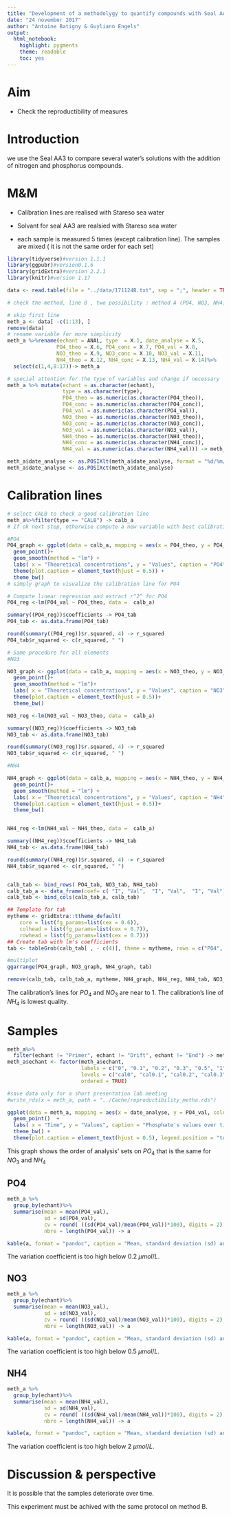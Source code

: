 ```yaml
---
title: "Development of a methodolygy to quantify compounds with Seal AA3"
date: "24 november 2017"
author: "Antoine Batigny & Guyliann Engels"
output: 
  html_notebook: 
    highlight: pygments
    theme: readable
    toc: yes
---
```


# Aim 

* Check the reproductibility of measures

# Introduction

we use the Seal AA3 to compare several water's solutions  with the addition of nitrogen and phosphorus compounds. 

# M&M

- Calibration lines are realised with Stareso sea water

- Solvant for seal AA3 are realsied with Stareso sea water

- each sample is measured 5 times (except calibration line). The samples are mixed ( it is not the same order for each set)


```r

library(tidyverse)#version 1.1.1
library(ggpubr)#version0.1.6
library(gridExtra)#version 2.2.1
library(knitr)#version 1.17

data <- read.table(file = "../data/171124B.txt", sep = ";", header = TRUE) # import dataset

# check the method, line 8 , two possibility : method A (PO4, NO3, NH4) or method B (Ptot, Ntot, NO2)

# skip first line
meth_a <- data[ -c(1:13), ]
remove(data)
# rename variable for more simplicity
meth_a %>%rename(echant = ANAL, type  = X.1, date_analyse = X.5, 
                PO4_theo = X.6, PO4_conc = X.7, PO4_val = X.8,  
                NO3_theo = X.9, NO3_conc = X.10, NO3_val = X.11,
                NH4_theo = X.12, NH4_conc = X.13, NH4_val = X.14)%>%
  select(c(1,4,8:17))-> meth_a

# special attention for the type of variables and change if necessary
meth_a %>% mutate(echant = as.character(echant),
                  type = as.character(type),
                  PO4_theo = as.numeric(as.character(PO4_theo)),
                  PO4_conc = as.numeric(as.character(PO4_conc)),
                  PO4_val = as.numeric(as.character(PO4_val)),
                  NO3_theo = as.numeric(as.character(NO3_theo)),
                  NO3_conc = as.numeric(as.character(NO3_conc)),
                  NO3_val = as.numeric(as.character(NO3_val)),
                  NH4_theo = as.numeric(as.character(NH4_theo)),
                  NH4_conc = as.numeric(as.character(NH4_conc)),
                  NH4_val = as.numeric(as.character(NH4_val))) -> meth_a

meth_a$date_analyse <- as.POSIXlt(meth_a$date_analyse, format = "%d/%m/%Y %H:%M:%S")
meth_a$date_analyse <- as.POSIXct(meth_a$date_analyse)

```

# Calibration lines

```r
# select CALB to check a good calibration line
meth_a%>%filter(type == "CALB") -> calb_a
# If ok next step, otherwise compute a new variable with best calibration line between theorical values and obtained values

#PO4
PO4_graph <- ggplot(data = calb_a, mapping = aes(x = PO4_theo, y = PO4_val))+
  geom_point()+
  geom_smooth(method = "lm") + 
  labs( x = "Theoretical concentrations", y = "Values", caption = "PO4") +
  theme(plot.caption = element_text(hjust = 0.5)) +
  theme_bw()
# simply graph to visualize the calibration line for PO4

# Compute linear regression and extract r^2^ for PO4
PO4_reg <-lm(PO4_val ~ PO4_theo, data =  calb_a)

summary((PO4_reg))$coefficients -> PO4_tab
PO4_tab <- as.data.frame(PO4_tab)

round(summary((PO4_reg))$r.squared, 4) -> r_squared
PO4_tab$r_squared <- c(r_squared, " ")

# Same procedure for all elements
#NO3

NO3_graph <- ggplot(data = calb_a, mapping = aes(x = NO3_theo, y = NO3_val))+
  geom_point()+
  geom_smooth(method = "lm")+ 
  labs( x = "Theoretical concentrations", y = "Values", caption = "NO3")+
  theme(plot.caption = element_text(hjust = 0.5))+
  theme_bw()

NO3_reg <-lm(NO3_val ~ NO3_theo, data =  calb_a)

summary((NO3_reg))$coefficients -> NO3_tab
NO3_tab <- as.data.frame(NO3_tab)

round(summary((NO3_reg))$r.squared, 4) -> r_squared
NO3_tab$r_squared <- c(r_squared, " ")

#NH4

NH4_graph <- ggplot(data = calb_a, mapping = aes(x = NH4_theo, y = NH4_val))+
  geom_point()+
  geom_smooth(method = "lm") + 
  labs( x = "Theoretical concentrations", y = "Values", caption = "NH4")+
  theme(plot.caption = element_text(hjust = 0.5))+
  theme_bw()


NH4_reg <-lm(NH4_val ~ NH4_theo, data =  calb_a)

summary((NH4_reg))$coefficients -> NH4_tab
NH4_tab <- as.data.frame(NH4_tab)

round(summary((NH4_reg))$r.squared, 4) -> r_squared
NH4_tab$r_squared <- c(r_squared, " ")


calb_tab <- bind_rows( PO4_tab, NO3_tab, NH4_tab)
calb_tab_a <- data_frame(coef= c( "I", "Val",  "I", "Val",  "I", "Val"))
calb_tab <- bind_cols(calb_tab_a, calb_tab)

## Template for tab 
mytheme <- gridExtra::ttheme_default(
    core = list(fg_params=list(cex = 0.6)),
    colhead = list(fg_params=list(cex = 0.7)),
    rowhead = list(fg_params=list(cex = 0.7)))
## Create tab with lm's coefficients 
tab <- tableGrob(calb_tab[ , - c(4)], theme = mytheme, rows = c("PO4", " ", "NO3", " ", "NH4", ""))

#multiplot
ggarrange(PO4_graph, NO3_graph, NH4_graph, tab)

remove(calb_tab, calb_tab_a, mytheme, NH4_graph, NH4_reg, NH4_tab, NO3_graph, NO3_reg, NO3_tab, PO4_graph, PO4_reg, PO4_tab, tab)
```

The calibration's lines for $PO_4$ and $NO_3$ are near to 1. The calibration's line of $NH_4$ is lowest quality.


# Samples

```r
meth_a%>%
  filter(echant != "Primer", echant != "Drift", echant != "End") -> meth_a
meth_a$echant <- factor(meth_a$echant, 
                        labels = c("0", "0.1", "0.2", "0.3", "0.5", "1", "2", "5", "10"),
                        levels = c("cal0", "cal0.1", "cal0.2", "cal0.3", "cal0.5", "cal1", "cal2", "cal5", "cal10"),
                        ordered = TRUE)

#save data only for a short presentation lab meeting
#write_rds(x = meth_a, path = "../Cache/reproductibility_metha.rds")
```



```r
ggplot(data = meth_a, mapping = aes(x = date_analyse, y = PO4_val, color = echant))+
  geom_point()  + 
  labs( x = "Time", y = "Values", caption = "Phosphate's values over time", color = "Sample")+
  theme_bw() +
  theme(plot.caption = element_text(hjust = 0.5), legend.position = "top")
```

This graph shows the order of analysis' sets on $PO_4$ that is the same for $NO_3$ and $NH_4$


## PO4 


```r
meth_a %>%
  group_by(echant)%>%
  summarise(mean = mean(PO4_val), 
            sd = sd(PO4_val),
            cv = round( ((sd(PO4_val)/mean(PO4_val))*100), digits = 2), 
            nbre = length(PO4_val)) -> a

kable(a, format = "pandoc", caption = "Mean, standard deviation (sd) and variation coefficient (cv) of phosphate's values of different samples.")
```

The variation coefficient is too high below $0.2 \ \mu mol/L$. 

## NO3

```r
meth_a %>%
  group_by(echant)%>%
  summarise(mean = mean(NO3_val), 
            sd = sd(NO3_val),
            cv = round( ((sd(NO3_val)/mean(NO3_val))*100), digits = 2), 
            nbre = length(NO3_val)) -> a

kable(a, format = "pandoc", caption = "Mean, standard deviation (sd) and variation coefficient (cv) of nitrate's values of different samples.")
```


The variation coefficient is too high below $0.5 \ \mu mol/L$. 

## NH4

```r
meth_a %>%
  group_by(echant)%>%
  summarise(mean = mean(NH4_val), 
            sd = sd(NH4_val),
            cv = round( ((sd(NH4_val)/mean(NH4_val))*100), digits = 2), 
            nbre = length(NH4_val)) -> a

kable(a, format = "pandoc", caption = "Mean, standard deviation (sd) and variation coefficient (cv) of nitrate's values of different samples.")
```


The variation coefficient is too high below $2 \ \mu mol/L$. 


# Discussion & perspective

It is possible that the samples deteriorate over time. 

This experiment must be achived with the same protocol on method B.
